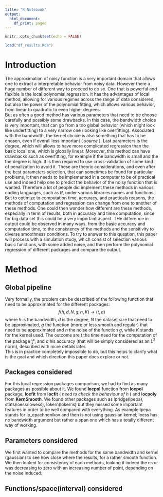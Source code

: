 ```yaml
---
title: "R Notebook"
output:
  html_document:
    df_print: paged
---
```


```r
knitr::opts_chunk$set(echo = FALSE)
```

```r
load("df_results.Rda")
```

# Introduction

The approximation of noisy function is a very important domain that allows one to extract a interpretable behavior from noisy data. However there a huge number of different way to proceed to do so. One that is powerful and flexible is the local polynomial regression. It has the advantages of local method, allowing for various regimes across the range of data considered, but also the power of the polynomial fitting, which allows various behavior, from linear to quadratic to even higher degrees. \
But as often a good method has various parameters that need to be choose carefully and possibly some drawbacks. In this case, the bandwidth choice is very important, that can go from a too global behavior (which might look like underfitting) to a very narrow one (looking like overfitting). Associated with the bandwidth, the kernel choice is also something that has to be chosen, even if overall less important ( _source_ ). Last parameters is the degree, which will allows to have more complicated regression than the basic local one, which is globally linear. Moreover, this method can have drawbacks such as overfitting, for example if the bandwidth is small and the the degree is high. It is then required to use cross-validation of some kind of penalization to avoid it. These are theoric considerations, and even after the best parameters selection, that can sometimes be found for particular problems, it then needs to be implemented in a computer to be of practical use and indeed help one to predict the behavior of the noisy function that is wanted. Therefore a lot of people did implement these methods in various coding languages, such as $R$, under various libraries names and functions. But to optimize to computation time, accuracy, and practicals reasons, the methods of computation and regression can change from one to another of these methods. One could then wonder how different are these methods, especially in term of results, both in accuracy and time computation, since for big data set this could be a very important aspect. THe difference in output could be observed in many ways, from the basic accuracy and computation time, to the consistency of the methods and the sensitivity to diverse smoothness conditions. To try to answer to this question, this paper will process with a simulation study, which consist of selection various basic functions, with some added noise, and then perform the polynomial regression of different packages and compare the output.


# Method

## Global pipeline

Very formally, the problem can be described of the following function that need to be approximated for the different packages: $$ f(h,d,N,g,n,K) \rightarrow (t,a)$$ where $h$ is the bandwidth, $d$ is the degree, $N$ the dataset size that need to be approximated, $g$ the function (more or less smooth and regular) that need to be approximated and $n$ the noise of the function $g$, while $K$ stands for the kernel used. The outcome are $t$ the time need for the computation of the package $'f'$, and $a$ his accuracy (that will be simply considered as an $L^2$ norm), described with more details later. \
This is in practice completely impossible to do, but this helps to clarify what is the goal and which direction this paper does explore or not.

## Packages considered

For this local regression packages comparison, we had to find as many packages as possible about it.
We found __locpol__ function from __locpol__ package, __locfit__ from __locfit__ ( _need to check the behaviour of h_ ) and __locpoly__ from __KernSmooth__. We found other packages such as lpridge(lpepa), stats(loess/lowess), lokern(lokerns) but they missed some important features in order to be well compared with everything. As example lpepa stands for lp_epachnenikov and then is not using gaussian kernel; loess has no bandwidth argument but rather a span one which has a totally different way of working.

## Parameters considered

We first wanted to compare the methods for the same bandwidth and kernel (gaussian) to see how close where the results, for a rather smooth function. \
We then looked for consistency of each methods, looking if indeed the error was decreasing to zero with an increasing number of point, depending on the noise induced.

## Functions/space(interval) considered










